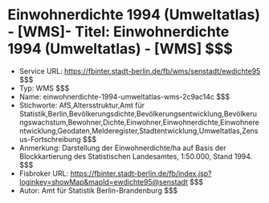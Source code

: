 # Einwohnerdichte 1994 (Umweltatlas) - [WMS]- Titel: Einwohnerdichte 1994 (Umweltatlas) - [WMS] $$$
- Service URL: https://fbinter.stadt-berlin.de/fb/wms/senstadt/ewdichte95 $$$
- Typ: WMS $$$
- Name: einwohnerdichte-1994-umweltatlas-wms-2c9ac14c $$$
- Stichworte: AfS,Altersstruktur,Amt für Statistik,Berlin,Bevölkerungsdichte,Bevölkerungsentwicklung,Bevölkerungswachstum,Bewohner,Dichte,Einwohner,Einwohnerdichte,Einwohnerentwicklung,Geodaten,Melderegister,Stadtentwicklung,Umweltatlas,Zensus-Fortschreibung $$$
- Anmerkung: Darstellung der Einwohnerdichte/ha auf Basis der Blockkartierung des Statistischen Landesamtes, 1:50.000, Stand 1994. $$$
- Fisbroker URL: https://fbinter.stadt-berlin.de/fb/index.jsp?loginkey=showMap&mapId=ewdichte95@senstadt $$$
- Autor: Amt für Statistik Berlin-Brandenburg $$$
